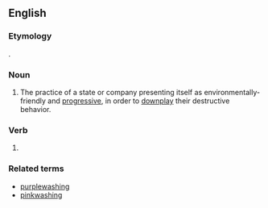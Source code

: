 ==English==
===Etymology===
{{blend|en|green|whitewashing}}.

===Noun===
{{en-noun|-}}

# The practice of a state or company presenting itself as environmentally-friendly and [[progressive]], in order to [[downplay]] their destructive behavior.

===Verb===
{{head|en|present participle}}

# {{present participle of|greenwash|lang=en|nocat=1}}

===Related terms===
* [[purplewashing]]
* [[pinkwashing]]